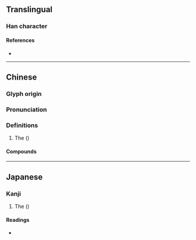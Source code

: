 {{character info/new}}
==Translingual==

===Han character===
{{Han char|rn=75|rad=木|as=08|sn=12|four=47964|canj=DSJR|ids=⿰木居}}

====References====
* {{Han ref|kx=0536.130|dkj=15026|dj=0924.040|hdz=21240.040|uh=6910|ud=26896|bh=D9B9|bd=55737}}

----

==Chinese==
{{zh-forms}}

===Glyph origin===
{{Han etym}}

===Pronunciation===
{{zh-pron
|m=jū
|c=geoi1
|mc=y
|oc=y
|ma=
|cat=pn
}}

===Definitions===
{{zh-hanzi}}

# The {{vern|Japanese zelkova}} ({{taxlink|Zelkova serrata|species|noshow=1|ver=170110}})

====Compounds====
{{zh-der|椐椐}}

----

==Japanese==

===Kanji===
{{ja-kanji|grade=uc|rs=木08}}

# The {{vern|Japanese zelkova}} ({{taxlink|Zelkova serrata|species|noshow=1|ver=170110}})

====Readings====
* {{ja-readings|on=[[きょ]] (kyo), [[こ]] (ko)|kun=[[まがき]] (magaki)}}